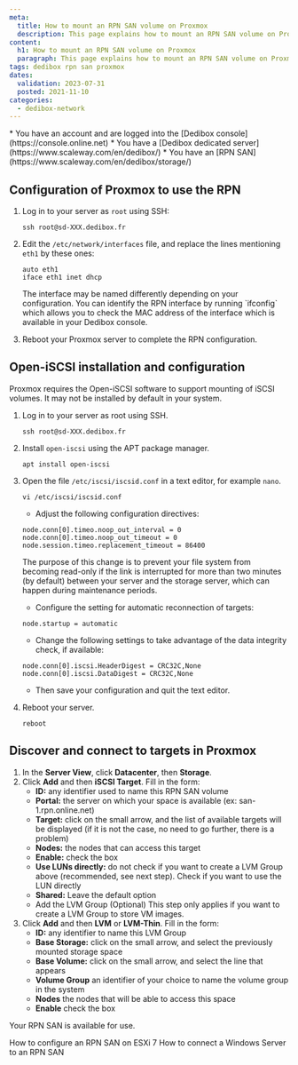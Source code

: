 ```yaml
---
meta:
  title: How to mount an RPN SAN volume on Proxmox
  description: This page explains how to mount an RPN SAN volume on Proxmox
content:
  h1: How to mount an RPN SAN volume on Proxmox
  paragraph: This page explains how to mount an RPN SAN volume on Proxmox
tags: dedibox rpn san proxmox 
dates:
  validation: 2023-07-31
  posted: 2021-11-10
categories:
  - dedibox-network
---
```


<Message type="requirement">
  * You have an account and are logged into the [Dedibox console](https://console.online.net)
  * You have a [Dedibox dedicated server](https://www.scaleway.com/en/dedibox/)
  * You have an [RPN SAN](https://www.scaleway.com/en/dedibox/storage/)
</Message>

## Configuration of Proxmox to use the RPN

1. Log in to your server as `root` using SSH:
    ```
    ssh root@sd-XXX.dedibox.fr
    ```
2. Edit the `/etc/network/interfaces` file, and replace the lines mentioning `eth1` by these ones:
    ```
    auto eth1
    iface eth1 inet dhcp
    ```

    <Message type="tip">
      The interface may be named differently depending on your configuration. You can identify the RPN interface by running `ifconfig` which allows you to check the MAC address of the interface which is available in your Dedibox console.
    </Message>
3. Reboot your Proxmox server to complete the RPN configuration.

## Open-iSCSI installation and configuration

Proxmox requires the Open-iSCSI software to support mounting of iSCSI volumes. It may not be installed by default in your system.

1. Log in to your server as root using SSH.
    ```
    ssh root@sd-XXX.dedibox.fr
    ```
2. Install `open-iscsi` using the APT package manager.
    ```
    apt install open-iscsi
    ```
3. Open the file `/etc/iscsi/iscsid.conf` in a text editor, for example `nano`.
    ```
    vi /etc/iscsi/iscsid.conf
    ```

    * Adjust the following configuration directives:
    ```
    node.conn[0].timeo.noop_out_interval = 0
    node.conn[0].timeo.noop_out_timeout = 0
    node.session.timeo.replacement_timeout = 86400
    ```
    The purpose of this change is to prevent your file system from becoming read-only if the link is interrupted for more than two minutes (by default) between your server and the storage server, which can happen during maintenance periods.

    * Configure the setting for automatic reconnection of targets:
    ```
    node.startup = automatic
    ```

    * Change the following settings to take advantage of the data integrity check, if available:
    ```
    node.conn[0].iscsi.HeaderDigest = CRC32C,None
    node.conn[0].iscsi.DataDigest = CRC32C,None
    ```
    * Then save your configuration and quit the text editor.
7. Reboot your server.
    ```
    reboot
    ```

## Discover and connect to targets in Proxmox

1. In the **Server View**, click **Datacenter**, then **Storage**.
2. Click **Add** and then **iSCSI Target**. Fill in the form:
    * **ID:** any identifier used to name this RPN SAN volume
    * **Portal:** the server on which your space is available (ex: san-1.rpn.online.net)
    * **Target:** click on the small arrow, and the list of available targets will be displayed (if it is not the case, no need to go further, there is a problem)
    * **Nodes:** the nodes that can access this target
    * **Enable:** check the box
    * **Use LUNs directly:** do not check if you want to create a LVM Group above (recommended, see next step). Check if you want to use the LUN directly
    * **Shared:** Leave the default option 
    * Add the LVM Group (Optional)
    This step only applies if you want to create a LVM Group to store VM images.
3. Click **Add** and then **LVM** or **LVM-Thin**. Fill in the form:
    * **ID:** any identifier to name this LVM Group
    * **Base Storage:** click on the small arrow, and select the previously mounted storage space
    * **Base Volume:** click on the small arrow, and select the line that appears
    * **Volume Group** an identifier of your choice to name the volume group in the system
    * **Nodes** the nodes that will be able to access this space
    * **Enable** check the box

Your RPN SAN is available for use.


<Navigation title="See also">
  <PreviousButton to="/dedibox-network/rpn/how-to/use-rpn-san-esxi-v7/">How to configure an RPN SAN on ESXi 7</PreviousButton>
  <NextButton to="/dedibox-network/rpn/how-to/connect-rpn-san-windows/">How to connect a Windows Server to an RPN SAN</NextButton>
</Navigation>
